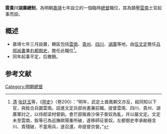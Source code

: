 '''雲貴川湖廣總制'''，為明朝[[嘉靖|嘉靖]]七年設立的一個臨時[[總督|總督]]職位，其為鎮壓[[雲南|雲南]]土官起事而設。

==概述 ==
*嘉靖七年三月設置，轄區包括[[雲南|雲南]]、[[貴州|貴州]]、[[四川|四川]]、[[湖廣|湖廣]]等地，由[[伍文定|伍文定]]擔任[[兵部尚書|兵部尚書]]兼[[右都御史|右都御史]]，擔任此職位<ref>[[清|清]]·[[张廷玉|张廷玉]]等，《[[明史|明史]]》（卷200）：“明年，武定土酋鳳朝文亦反，殺同知以下官，與銓合兵圍雲南。詔進文定兵部尚書兼前職，提督雲南、四川、貴州、湖廣軍討之，以侍郎梁材督餉。會芒部叛酋沙保子普奴為亂，幷以屬文定。文定未至雲南，銓等已為巡撫歐陽重所破，遂移師征普奴。左都御史李承勛極言川、貴殘破，不當用兵，遂召還，命提督京營。”</ref>。
*同年起事平定，后撤銷。

==参考文献==
{{reflist}}
{{明朝小作品}}
{{明朝總督}}

[[Category:明朝總督|Category:明朝總督]]